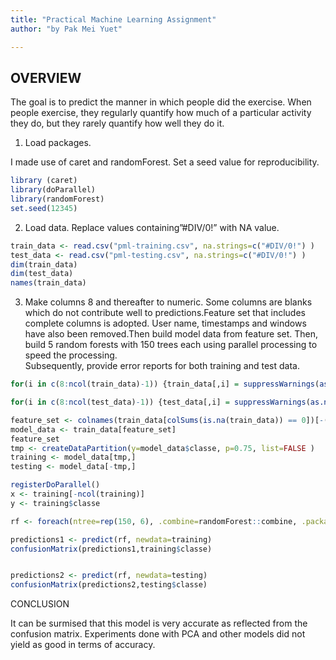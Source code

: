 ---
title: "Practical Machine Learning Assignment"
author: "by Pak Mei Yuet"

---

OVERVIEW
---
The goal is to predict the manner in which people did the exercise. When people exercise, they regularly quantify how much of a particular activity they do, but they rarely quantify how well they do it.

1. Load packages.

I made use of caret and randomForest. Set a seed value for reproducibility.
```{r, echo=TRUE}
library (caret)
library(doParallel)
library(randomForest)
set.seed(12345)
```

2. Load data. 
 Replace values containing"#DIV/0!" with NA value.
```{r, echo=TRUE}
train_data <- read.csv("pml-training.csv", na.strings=c("#DIV/0!") )
test_data <- read.csv("pml-testing.csv", na.strings=c("#DIV/0!") )
dim(train_data)
dim(test_data)
names(train_data)
```

3. Make columns 8 and thereafter to numeric. Some columns are blanks which do not contribute well to predictions.Feature set that includes complete columns is adopted. User name, timestamps and windows have also been removed.Then build model data from feature set. 
Then, build 5 random forests with 150 trees each using parallel processing to speed the processing.  
Subsequently, provide error reports for both training and test data.

```{r, echo=TRUE}
for(i in c(8:ncol(train_data)-1)) {train_data[,i] = suppressWarnings(as.numeric(as.character(train_data[,i])))}

for(i in c(8:ncol(test_data)-1)) {test_data[,i] = suppressWarnings(as.numeric(as.character(test_data[,i])))}

feature_set <- colnames(train_data[colSums(is.na(train_data)) == 0])[-(1:7)]
model_data <- train_data[feature_set]
feature_set 
tmp <- createDataPartition(y=model_data$classe, p=0.75, list=FALSE )
training <- model_data[tmp,]
testing <- model_data[-tmp,]

registerDoParallel()
x <- training[-ncol(training)]
y <- training$classe

rf <- foreach(ntree=rep(150, 6), .combine=randomForest::combine, .packages='randomForest') %dopar% {randomForest(x, y, ntree=ntree)}

predictions1 <- predict(rf, newdata=training)
confusionMatrix(predictions1,training$classe)


predictions2 <- predict(rf, newdata=testing)
confusionMatrix(predictions2,testing$classe)
```

CONCLUSION

It can be surmised that this model is very accurate as reflected from the confusion matrix. Experiments done with PCA and other models did not yield as good in terms of accuracy. 

